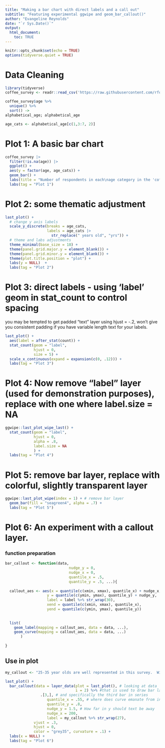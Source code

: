 ```yaml
---
title: "Making a bar chart with direct labels and a call out"
subtitle: "Featuring experimental ggwipe and geom_bar_callout()"
author: "Evangeline Reynolds"
date: "`r Sys.Date()`"
output: 
  html_document:
    toc: TRUE
---
```


```r
knitr::opts_chunk$set(echo = TRUE)
options(tidyverse.quiet = TRUE)

```


# Data Cleaning

```r
library(tidyverse)
coffee_survey <- readr::read_csv('https://raw.githubusercontent.com/rfordatascience/tidytuesday/master/data/2024/2024-05-14/coffee_survey.csv')

coffee_survey$age %>% 
  unique() %>% 
  sort() ->
alphabetical_age; alphabetical_age

age_cats <- alphabetical_age[c(1,3:7, 2)]
```

# Plot 1: A basic bar chart

```r
coffee_survey |>
  filter(!is.na(age)) |> 
  ggplot() + 
  aes(y = factor(age, age_cats)) + 
  geom_bar() + 
  labs(title = "Number of respondents in each\nage category in the 'coffee survey'") +
  labs(tag = "Plot 1")
```


# Plot 2: some thematic adjustment

```r
last_plot() + 
  # change y axis labels
  scale_y_discrete(breaks = age_cats, 
                   labels = age_cats |> 
                     str_replace(" years old", "yrs")) + 
  # theme and labs adjustments
  theme_minimal(base_size = 18) + 
  theme(panel.grid.major.y = element_blank()) + 
  theme(panel.grid.minor.y = element_blank()) + 
  theme(plot.title.position = "plot") +
  labs(y = NULL)  + 
  labs(tag = "Plot 2")
```

# Plot 3: direct labels - using 'label' geom in stat_count to control spacing

you may be tempted to get padded "text" layer using hjust = -.2, won't give you consistent padding if you have variable length text for your labels.

```r
last_plot() + 
  aes(label = after_stat(count)) +
  stat_count(geom = "label", 
             hjust = 0, 
             size = 5) +
  scale_x_continuous(expand = expansion(c(0, .12))) + 
  labs(tag = "Plot 3")
```

# Plot 4: Now remove "label" layer (used for demonstration purposes), replace with one where label.size = NA



```r
ggwipe::last_plot_wipe_last() + 
  stat_count(geom = "label", 
             hjust = 0, 
             alpha = .8,
             label.size = NA 
             ) + 
  labs(tag = "Plot 4")
```

# Plot 5: remove bar layer, replace with colorful, slightly transparent layer


```r
ggwipe::last_plot_wipe(index = 1) + # remove bar layer 
  geom_bar(fill = "seagreen4", alpha = .7) + 
  labs(tag = "Plot 5")
```

# Plot 6: An experiment with a callout layer.  

### function preparation

```r
bar_callout <- function(data, 
                             nudge_y = 0,
                             nudge_x = 0, 
                             quantile_x = .5,
                             quantile_y = .5, ...){
  
  callout_aes <- aes(x = quantile(c(xmin, xmax), quantile_x) + nudge_x,
                   y = quantile(c(ymin, ymax), quantile_y) + nudge_y,
                   label = label %>% str_wrap(30),
                   xend = quantile(c(xmin, xmax), quantile_x),
                   yend = quantile(c(ymin, ymax), quantile_y))
  
  
  list(
    geom_label(mapping = callout_aes, data = data, ...),
    geom_curve(mapping = callout_aes, data = data, ...)
       )
  
}
```

## Use in plot

```r
my_callout <- "25-35 year olds are well represented in this survey.  With almost two thousand respondents, it has more than double the number of respondents than any other age category."

last_plot() +
  bar_callout(data = layer_data(plot = last_plot(), # looking at data 
                                i = 2) %>% #that is used to draw bar layer (now second layer in plot)
                .[3,], # and specifically the third bar in series
                   quantile_x = .55, # where does curve emanate from in bar
                   quantile_y = .8,
                   nudge_y = 1.5, # How far in y should text be away
                   nudge_x = 200, 
                   label = my_callout %>% str_wrap(27), 
             vjust = .3,
             hjust = 0,
             color = "grey35", curvature = .1) + 
  labs(x = NULL) +
  labs(tag = "Plot 6")
```  
